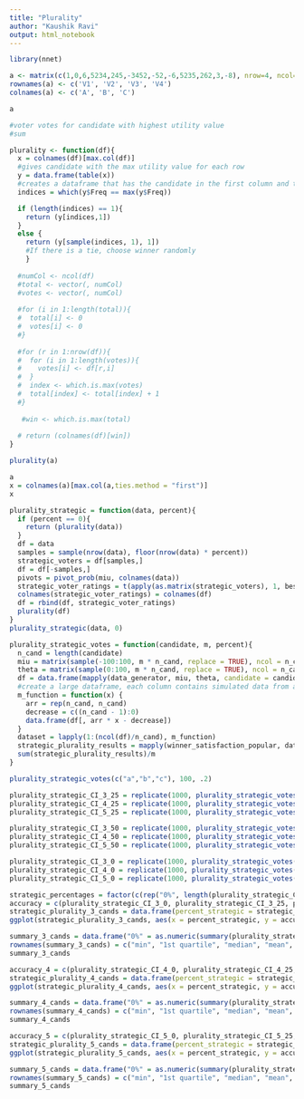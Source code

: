 ---
title: "Plurality"
author: "Kaushik Ravi"
output: html_notebook
---

```{r}
library(nnet)

a <- matrix(c(1,0,6,5234,245,-3452,-52,-6,5235,262,3,-8), nrow=4, ncol=3)
rownames(a) <- c('V1', 'V2', 'V3', 'V4')
colnames(a) <- c('A', 'B', 'C')

a

#voter votes for candidate with highest utility value
#sum 

plurality <- function(df){
  x = colnames(df)[max.col(df)]
  #gives candidate with the max utility value for each row 
  y = data.frame(table(x))
  #creates a dataframe that has the candidate in the first column and the number of times it appeared in the second column  
  indices = which(y$Freq == max(y$Freq))

  if (length(indices) == 1){
    return (y[indices,1])
  }
  else { 
    return (y[sample(indices, 1), 1])
    #If there is a tie, choose winner randomly 
    }
  
  #numCol <- ncol(df)
  #total <- vector(, numCol)
  #votes <- vector(, numCol)
  
  #for (i in 1:length(total)){
  #  total[i] <- 0
  #  votes[i] <- 0
  #}
  
  #for (r in 1:nrow(df)){
  #  for (i in 1:length(votes)){
  #    votes[i] <- df[r,i]
  #  }
  #  index <- which.is.max(votes)
  #  total[index] <- total[index] + 1
  #}
  
   #win <- which.is.max(total)
  
  # return (colnames(df)[win])
}

plurality(a)
```

```{r}
a
x = colnames(a)[max.col(a,ties.method = "first")]
x
```


```{r}
plurality_strategic = function(data, percent){
  if (percent == 0){
    return (plurality(data))
  }
  df = data 
  samples = sample(nrow(data), floor(nrow(data) * percent))
  strategic_voters = df[samples,]
  df = df[-samples,]
  pivots = pivot_prob(miu, colnames(data))
  strategic_voter_ratings = t(apply(as.matrix(strategic_voters), 1, best_candidate, pivots = pivots))
  colnames(strategic_voter_ratings) = colnames(df)
  df = rbind(df, strategic_voter_ratings)
  plurality(df)
}
plurality_strategic(data, 0)
```

```{r}
plurality_strategic_votes = function(candidate, m, percent){
  n_cand = length(candidate)
  miu = matrix(sample(-100:100, m * n_cand, replace = TRUE), ncol = n_cand)
  theta = matrix(sample(0:100, m * n_cand, replace = TRUE), ncol = n_cand)
  df = data.frame(mapply(data_generator, miu, theta, candidate = candidate, n = m))
  #create a large dataframe, each column contains simulated data from a specific normal curve with mean miu and sd theta 
  m_function = function(x) { 
    arr = rep(n_cand, n_cand)
    decrease = c((n_cand - 1):0)
    data.frame(df[, arr * x - decrease]) 
  }
  dataset = lapply(1:(ncol(df)/n_cand), m_function)
  strategic_plurality_results = mapply(winner_satisfaction_popular, dataset, lapply(dataset, plurality_strategic, percent = percent))[2,]
  sum(strategic_plurality_results)/m
}

plurality_strategic_votes(c("a","b","c"), 100, .2) 
```

```{r}
plurality_strategic_CI_3_25 = replicate(1000, plurality_strategic_votes(c("a", "b","c"), 100, .25))
plurality_strategic_CI_4_25 = replicate(1000, plurality_strategic_votes(c("a", "b","c", "d"), 100, .25))
plurality_strategic_CI_5_25 = replicate(1000, plurality_strategic_votes(c("a", "b","c","d","e"), 100, .25))
```

```{r}
plurality_strategic_CI_3_50 = replicate(1000, plurality_strategic_votes(c("a", "b","c"), 100, .5))
plurality_strategic_CI_4_50 = replicate(1000, plurality_strategic_votes(c("a", "b","c", "d"), 100, .5))
plurality_strategic_CI_5_50 = replicate(1000, plurality_strategic_votes(c("a", "b","c","d","e"), 100, .5))

```

```{r}
plurality_strategic_CI_3_0 = replicate(1000, plurality_strategic_votes(c("a", "b","c"), 100, 0))
plurality_strategic_CI_4_0 = replicate(1000, plurality_strategic_votes(c("a", "b","c", "d"), 100, 0))
plurality_strategic_CI_5_0 = replicate(1000, plurality_strategic_votes(c("a", "b","c","d","e"), 100, 0))
```

```{r}
strategic_percentages = factor(c(rep("0%", length(plurality_strategic_CI_3_0)), rep("25%", length(plurality_strategic_CI_3_25)), rep("50%", length(plurality_strategic_CI_3_50))))
accuracy = c(plurality_strategic_CI_3_0, plurality_strategic_CI_3_25, plurality_strategic_CI_3_50)
strategic_plurality_3_cands = data.frame(percent_strategic = strategic_percentages, accuracy = accuracy)
ggplot(strategic_plurality_3_cands, aes(x = percent_strategic, y = accuracy, fill = percent_strategic)) + geom_boxplot()
```

```{r}
summary_3_cands = data.frame("0%" = as.numeric(summary(plurality_strategic_CI_3_0)), "25%" = as.numeric(summary(plurality_strategic_CI_3_25)), "50%" = as.numeric(summary(plurality_strategic_CI_3_50)))
rownames(summary_3_cands) = c("min", "1st quartile", "median", "mean", "3rd quartile", "max")
summary_3_cands
```

```{r}
accuracy_4 = c(plurality_strategic_CI_4_0, plurality_strategic_CI_4_25, plurality_strategic_CI_4_50)
strategic_plurality_4_cands = data.frame(percent_strategic = strategic_percentages, accuracy = accuracy_4)
ggplot(strategic_plurality_4_cands, aes(x = percent_strategic, y = accuracy, fill = percent_strategic)) + geom_boxplot()
```

```{r}
summary_4_cands = data.frame("0%" = as.numeric(summary(plurality_strategic_CI_4_0)), "25%" = as.numeric(summary(plurality_strategic_CI_4_25)), "50%" = as.numeric(summary(plurality_strategic_CI_4_50)))
rownames(summary_4_cands) = c("min", "1st quartile", "median", "mean", "3rd quartile", "max")
summary_4_cands
```

```{r}
accuracy_5 = c(plurality_strategic_CI_5_0, plurality_strategic_CI_5_25, plurality_strategic_CI_5_50)
strategic_plurality_5_cands = data.frame(percent_strategic = strategic_percentages, accuracy = accuracy_5)
ggplot(strategic_plurality_5_cands, aes(x = percent_strategic, y = accuracy, fill = percent_strategic)) + geom_boxplot()
```

```{r}
summary_5_cands = data.frame("0%" = as.numeric(summary(plurality_strategic_CI_5_0)), "25%" = as.numeric(summary(plurality_strategic_CI_5_25)), "50%" = as.numeric(summary(plurality_strategic_CI_5_50)))
rownames(summary_5_cands) = c("min", "1st quartile", "median", "mean", "3rd quartile", "max")
summary_5_cands
```

